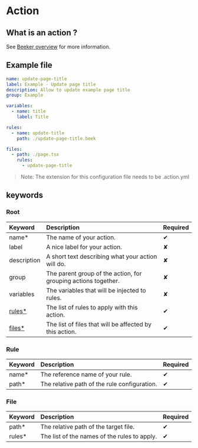 # Action

## What is an action ?

See [Beeker overview](/) for more information.

## Example file

```yml filename="update-page-title.action.yml" copy
name: update-page-title
label: Example - Update page title
description: Allow to update example page title
group: Example

variables:
  - name: title
    label: Title

rules:
  - name: update-title
    path: ./update-page-title.beek

files:
  - path: ./page.tsx
    rules:
      - update-page-title
```

> Note: The extension for this configuration file needs to be .action.yml

## keywords

### Root

| Keyword                | Description                                                    | Required |
| :--------------------- | :------------------------------------------------------------- | :------- |
| name\*                 | The name of your action.                                       | ✔        |
| label                  | A nice label for your action.                                  | ✘        |
| description            | A short text describing what your action will do.              | ✘        |
| group                  | The parent group of the action, for grouping actions together. | ✘        |
| variables              | The variables that will be injected to rules.                  | ✘        |
| [rules\*](action#rule) | The list of rules to apply with this action.                   | ✔        |
| [files\*](action#file) | The list of files that will be affected by this action.        | ✔        |

### Rule

| Keyword | Description                                  | Required |
| :------ | :------------------------------------------- | :------- |
| name\*  | The reference name of your rule.             | ✔        |
| path\*  | The relative path of the rule configuration. | ✔        |

### File

| Keyword | Description                                  | Required |
| :------ | :------------------------------------------- | :------- |
| path\*  | The relative path of the target file.        | ✔        |
| rules\* | The list of the names of the rules to apply. | ✔        |
